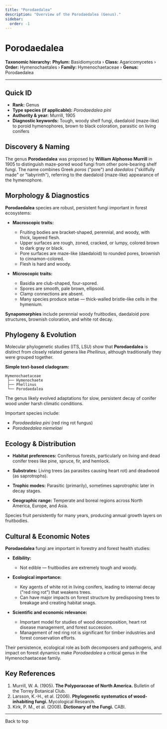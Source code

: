 ```yaml
---
title: "Porodaedalea"
description: "Overview of the Porodaedalea (Genus)."
sidebar:
  order: -1
---
```



# Porodaedalea <Badge variant="note" text="Genus" />

**Taxonomic hierarchy:** **Phylum:** Basidiomycota › **Class:** Agaricomycetes › **Order:** Hymenochaetales › **Family:** Hymenochaetaceae › **Genus:** Porodaedalea

---

## Quick ID
* **Rank:** Genus  
* **Type species (if applicable):** _Porodaedalea pini_  
* **Authority & year:** Murrill, 1905  
* **Diagnostic keywords:** Tough, woody shelf fungi, daedaloid (maze-like) to poroid hymenophores, brown to black coloration, parasitic on living conifers  

## Discovery & Naming
The genus **Porodaedalea** was proposed by **William Alphonso Murrill** in 1905 to distinguish maze-pored wood fungi from other pore-bearing shelf fungi. The name combines Greek _poros_ ("pore") and _daedalos_ ("skillfully made" or "labyrinth"), referring to the daedaloid (maze-like) appearance of the hymenophore.

## Morphology & Diagnostics
**Porodaedalea** species are robust, persistent fungi important in forest ecosystems:

- **Macroscopic traits:**
  - Fruiting bodies are bracket-shaped, perennial, and woody, with thick, layered flesh.
  - Upper surfaces are rough, zoned, cracked, or lumpy, colored brown to dark gray or black.
  - Pore surfaces are maze-like (daedaloid) to rounded pores, brownish to cinnamon-colored.
  - Flesh is hard and woody.

- **Microscopic traits:**
  - Basidia are club-shaped, four-spored.
  - Spores are smooth, pale brown, ellipsoid.
  - Clamp connections are absent.
  - Many species produce setae — thick-walled bristle-like cells in the hymenium.

**Synapomorphies** include perennial woody fruitbodies, daedaloid pore structures, brownish coloration, and white rot decay.

## Phylogeny & Evolution
Molecular phylogenetic studies (ITS, LSU) show that **Porodaedalea** is distinct from closely related genera like _Phellinus_, although traditionally they were grouped together.

**Simple text-based cladogram:**
```
Hymenochaetaceae
 ├── Hymenochaete
 ├── Phellinus
 └── Porodaedalea
```
The genus likely evolved adaptations for slow, persistent decay of conifer wood under harsh climatic conditions.

Important species include:

- _Porodaedalea pini_ (red ring rot fungus)
- _Porodaedalea niemelaei_

## Ecology & Distribution
- **Habitat preferences:** Coniferous forests, particularly on living and dead conifer trees like pine, spruce, fir, and hemlock.
- **Substrates:** Living trees (as parasites causing heart rot) and deadwood (as saprotrophs).
- **Trophic modes:** Parasitic (primarily), sometimes saprotrophic later in decay stages.

- **Geographic range:** Temperate and boreal regions across North America, Europe, and Asia.

Species fruit persistently for many years, producing annual growth layers on fruitbodies.

## Cultural & Economic Notes
**Porodaedalea** fungi are important in forestry and forest health studies:

- **Edibility:**
  - Not edible — fruitbodies are extremely tough and woody.

- **Ecological importance:**
  - Key agents of white rot in living conifers, leading to internal decay ("red ring rot") that weakens trees.
  - Can have major impacts on forest structure by predisposing trees to breakage and creating habitat snags.

- **Scientific and economic relevance:**
  - Important model for studies of wood decomposition, heart rot disease management, and forest succession.
  - Management of red ring rot is significant for timber industries and forest conservation efforts.

Their persistence, ecological role as both decomposers and pathogens, and impact on forest dynamics make _Porodaedalea_ a critical genus in the Hymenochaetaceae family.

## Key References
1. Murrill, W. A. (1905). **The Polyporaceae of North America.** Bulletin of the Torrey Botanical Club.  
2. Larsson, K.-H., et al. (2006). **Phylogenetic systematics of wood-inhabiting fungi.** Mycological Research.  
3. Kirk, P. M., et al. (2008). **Dictionary of the Fungi.** CABI.

---

<LinkButton href="#top" variant="minimal" icon="arrow-up">
  Back to top
</LinkButton>

